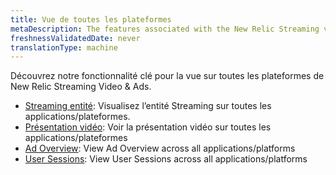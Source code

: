 ```yaml
---
title: Vue de toutes les plateformes
metaDescription: The features associated with the New Relic Streaming video & ads.
freshnessValidatedDate: never
translationType: machine
---
```


Découvrez notre fonctionnalité clé pour la vue sur toutes les plateformes de New Relic Streaming Video &amp; Ads.

* [Streaming entité](/docs/streaming-video-&-ads/view-data-in-newrelic/streaming-video-&-ads-all-platform-view/streaming-entities): Visualisez l’entité Streaming sur toutes les applications/plateformes.
* [Présentation vidéo](/docs/streaming-video-&-ads/view-data-in-newrelic/streaming-video-&-ads-all-platform-view/video-overview): Voir la présentation vidéo sur toutes les applications/plateformes
* [Ad Overview](/docs/streaming-video-&-ads/view-data-in-newrelic/streaming-video-&-ads-all-platform-view/ads-overview): View Ad Overview across all applications/platforms
* [User Sessions](/docs/streaming-video-&-ads/view-data-in-newrelic/streaming-video-&-ads-all-platform-view/user-sessions/overview): View User Sessions across all applications/platforms